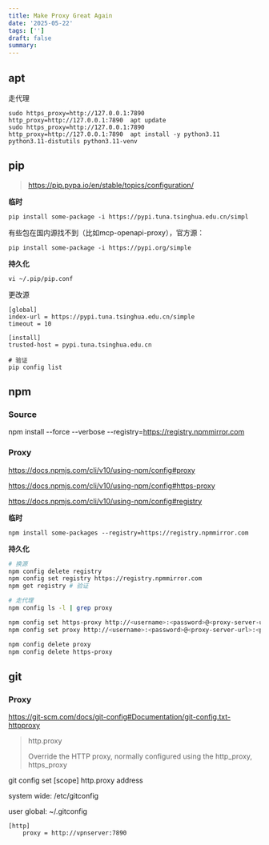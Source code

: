 ```yaml
---
title: Make Proxy Great Again
date: '2025-05-22'
tags: ['']
draft: false
summary:
---
```


## apt

走代理

```shell
sudo https_proxy=http://127.0.0.1:7890 http_proxy=http://127.0.0.1:7890  apt update
sudo https_proxy=http://127.0.0.1:7890 http_proxy=http://127.0.0.1:7890  apt install -y python3.11 python3.11-distutils python3.11-venv
```

## pip

> https://pip.pypa.io/en/stable/topics/configuration/

**临时**

```shell
pip install some-package -i https://pypi.tuna.tsinghua.edu.cn/simpl
```

有些包在国内源找不到（比如mcp-openapi-proxy），官方源：

```shell
pip install some-package -i https://pypi.org/simple
```

**持久化**

```shell
vi ~/.pip/pip.conf
```

更改源
```
[global]
index-url = https://pypi.tuna.tsinghua.edu.cn/simple
timeout = 10

[install]
trusted-host = pypi.tuna.tsinghua.edu.cn
```

```shell
# 验证
pip config list
```

## npm

### Source

npm install --force --verbose --registry=https://registry.npmmirror.com

### Proxy

https://docs.npmjs.com/cli/v10/using-npm/config#proxy

https://docs.npmjs.com/cli/v10/using-npm/config#https-proxy

https://docs.npmjs.com/cli/v10/using-npm/config#registry

**临时**

```shell
npm install some-packages --registry=https://registry.npmmirror.com
```

**持久化**

```sh
# 换源
npm config delete registry
npm config set registry https://registry.npmmirror.com
npm get registry # 验证

# 走代理
npm config ls -l | grep proxy

npm config set https-proxy http://<username>:<password>@<proxy-server-url>:<port>
npm config set proxy http://<username>:<password>@<proxy-server-url>:<port>

npm config delete proxy
npm config delete https-proxy
```

## git

### Proxy

https://git-scm.com/docs/git-config#Documentation/git-config.txt-httpproxy

> http.proxy
>
>   Override the HTTP proxy, normally configured using the http_proxy, https_proxy

git config set [scope] http.proxy address

system wide: /etc/gitconfig

user global: ~/.gitconfig

```
[http]
    proxy = http://vpnserver:7890
```
